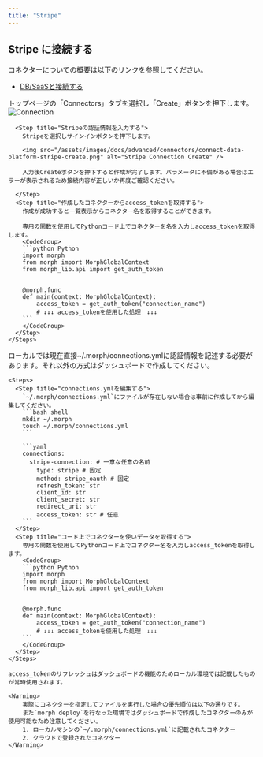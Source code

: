 ```yaml
---
title: "Stripe"
---
```


## Stripe に接続する

コネクターについての概要は以下のリンクを参照してください。

- [DB/SaaSと接続する](/docs/ja/develop/guides/integration)

<Tabs>
  <Tab title="ダッシュボード">
    <Steps>
      <Step title="Connectorを作成する">
        トップページの「Connectors」タブを選択し「Create」ボタンを押下します。
        <img src="/assets/images/docs/advanced/connectors/connect-data-platform-connection.png" alt="Connection" />
      </Step>

      <Step title="Stripeの認証情報を入力する">
        Stripeを選択しサインインボタンを押下します。

        <img src="/assets/images/docs/advanced/connectors/connect-data-platform-stripe-create.png" alt="Stripe Connection Create" />

        入力後Createボタンを押下すると作成が完了します。パラメータに不備がある場合はエラーが表示されるため接続内容が正しいか再度ご確認ください。

      </Step>
      <Step title="作成したコネクターからaccess_tokenを取得する">
        作成が成功すると一覧表示からコネクター名を取得することができます。

        専用の関数を使用してPythonコード上でコネクターを名を入力しaccess_tokenを取得します。
        <CodeGroup>
        ```python Python
        import morph
        from morph import MorphGlobalContext
        from morph_lib.api import get_auth_token


        @morph.func
        def main(context: MorphGlobalContext):
            access_token = get_auth_token("connection_name")
            # ↓↓↓ access_tokenを使用した処理　↓↓↓
        ```
        </CodeGroup>
      </Step>
    </Steps>

  </Tab>
  <Tab title="ローカル">
    <Info>ローカルでは現在直接~/.morph/connections.ymlに認証情報を記述する必要があります。それ以外の方式はダッシュボードで作成してください。</Info>

    <Steps>
      <Step title="connections.ymlを編集する">
        `~/.morph/connections.yml`にファイルが存在しない場合は事前に作成してから編集してください。
        ```bash shell
        mkdir ~/.morph
        touch ~/.morph/connections.yml
        ```

        ```yaml
        connections:
          stripe-connection: # 一意な任意の名前
            type: stripe # 固定
            method: stripe_oauth # 固定
            refresh_token: str
            client_id: str
            client_secret: str
            redirect_uri: str
            access_token: str # 任意
        ```
      </Step>
      <Step title="コード上でコネクターを使いデータを取得する">
        専用の関数を使用してPythonコード上でコネクター名を入力しaccess_tokenを取得します。
        <CodeGroup>
        ```python Python
        import morph
        from morph import MorphGlobalContext
        from morph_lib.api import get_auth_token


        @morph.func
        def main(context: MorphGlobalContext):
            access_token = get_auth_token("connection_name")
            # ↓↓↓ access_tokenを使用した処理　↓↓↓
        ```
        </CodeGroup>
      </Step>
    </Steps>

    access_tokenのリフレッシュはダッシュボードの機能のためローカル環境では記載したものが常時使用されます。

    <Warning>
        実際にコネクターを指定してファイルを実行した場合の優先順位は以下の通りです。
        また`morph deploy`を行なった環境ではダッシュボードで作成したコネクターのみが使用可能なため注意してください。
        1. ローカルマシンの`~/.morph/connections.yml`に記載されたコネクター
        2. クラウドで登録されたコネクター
    </Warning>

  </Tab>
</Tabs>